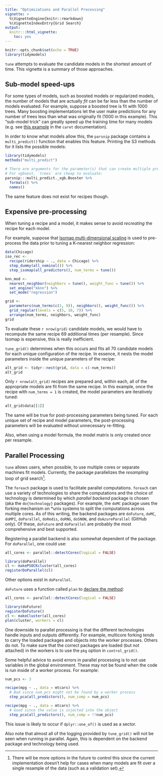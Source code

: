 ```yaml
---
title: "Optimizations and Parallel Processing"
vignette: >
  %\VignetteEngine{knitr::rmarkdown}
  %\VignetteIndexEntry{Grid Search}
output:
  knitr:::html_vignette:
    toc: yes
---
```

  
```r
knitr::opts_chunk$set(echo = TRUE)
library(tidymodels)
```

`tune` attempts to evaluate the candidate models in the shortest amount of time. This vignette is a summary of those approaches. 

## Sub-model speed-ups

For some types of models, such as boosted models or regularized models, the number of models that are actually _fit_ can be far less than the number of models evaluated. For example, suppose a boosted tree is fit with 1000 trees. Many boosting implementations let the user make predictions for any number of trees less than what was originally fit (1000 in this example). This "sub-model trick" can greatly speed up the training time for many models (e.g. see [this example](https://topepo.github.io/caret/using-your-own-model-in-train.html#illustrative-example-2-something-more-complicated---logitboost) in the `caret` documentation). 

In order to know what models allow this, the `parsnip` package contains a `multi_predict()` function that enables this feature. Printing the S3 methods for it lists the possible models:

```r
library(tidymodels)
methods("multi_predict")

# There are arguments for the parameter(s) that can create multiple predictions.
# For xgboost, `trees` are cheap to evaluate: 
parsnip:::multi_predict._xgb.Booster %>% 
  formals() %>% 
  names()
```

The same feature does not exist for recipes though. 

## Expensive pre-processing 

When tuning a recipe and a model, it makes sense to avoid _recreating_ the recipe for each model. 

For example, suppose that [Isomap multi-dimensional scaling](https://en.wikipedia.org/wiki/Isomap) is used to pre-process the data prior to tuning a K-nearest neighbor  regression:

```r
data(Chicago)
iso_rec <- 
  recipe(ridership ~ ., data = Chicago) %>% 
  step_dummy(all_nominal()) %>% 
  step_isomap(all_predictors(), num_terms = tune())

knn_mod <- 
  nearest_neighbor(neighbors = tune(), weight_func = tune()) %>% 
  set_engine("kknn") %>% 
  set_mode("regression")

grid <- 
  parameters(num_terms(c(1, 9)), neighbors(), weight_func()) %>% 
  grid_regular(levels = c(5, 10, 7)) %>% 
  arrange(num_terms, neighbors, weight_func)
grid 
```

To evaluate these `r nrow(grid)` candidate models, we would have to recompute the same recipe 69 additional times (per resample). Since Isomap is expensive, this is really inefficient. 

`tune_grid()` determines when this occurs and fits all 70 candidate models for each unique configuration of the recipe. In essence, it nests the model parameters inside the unique parameters of the recipe:

```r
alt_grid <- tidyr::nest(grid, data = c(-num_terms))
alt_grid
```
Only `r nrow(alt_grid)` recipes are prepared and, within each, all of the appropriate models are fit from the same recipe. In this example, once the recipe with `num_terms = 1` is created, the model parameters are iteratively tuned: 

```r
alt_grid$data[[1]]
```

The same will be true for post-processing parameters being tuned. For each unique set of recipe and model parameters, the post-processing parameters will be evaluated without unnecessary re-fitting. 

Also, when using a model formula, the model matrix is only created once per resample. 

## Parallel Processing

`tune` allows users, when possible, to use multiple cores or separate machines fit models. Currently, the package parallelizes the _resampling_ loop of grid search^[There will be more options in the future to control this since the current implementation doesn't help for cases when many models are fit over a single resample of the data  (such as a validation set).]. 

The `foreach` package is used to facilitate parallel computations. `foreach` can use a variety of technologies to share the computations and the choice of technology is determined by which _parallel backend_ package is chosen (aka the `do{technology}` packages). For example, the `doMC` package uses the forking mechanism on *unix systems to split the computations across multiple cores. As of this writing, the backend packages are `doFuture`, `doMC`, `doMPI`, `doParallel`, `doRedis`, `doRNG`, `doSNOW`, and `doAzureParallel` (GitHub only). Of these, `doFuture` and `doParallel` are probably the most comprehensive and best supported.

Registering a parallel backend is also somewhat dependent of the package. For `doParallel`, one could use:

```r
all_cores <- parallel::detectCores(logical = FALSE)

library(doParallel)
cl <- makePSOCKcluster(all_cores)
registerDoParallel(cl)
```

Other options exist in `doParallel`.

`doFuture` uses a function called `plan` to [declare the method](https://cran.r-project.org/web/packages/doFuture/vignettes/doFuture.html):

```r
all_cores <- parallel::detectCores(logical = FALSE)

library(doFuture)
registerDoFuture()
cl <- makeCluster(all_cores)
plan(cluster, workers = cl)
```

One downside to parallel processing is that the different technologies handle inputs and outputs differently. For example, multicore forking _tends_ to carry the loaded packages and objects into the worker processes. Others do not. To make sure that the correct packages are loaded (but not attached) in the workers is to use the `pkg` option in `control_grid()`. 

Some helpful advice to avoid errors in parallel processing is to not use variables in the global environment. These may not be found when the code is run inside of a worker process. For example:

```r
num_pcs <- 3

recipe(mpg ~ ., data = mtcars) %>% 
  # Bad since num_pcs might not be found by a worker process
  step_pca(all_predictors(), num_comp = num_pcs)

recipe(mpg ~ ., data = mtcars) %>% 
  # Good since the value is injected into the object
  step_pca(all_predictors(), num_comp = !!num_pcs)
```

This issue is likely to occur if `dplyr::one_of()` is used as a sector.  


Also note that almost all of the logging provided by `tune_grid()` will not be seen when running in parallel. Again, this is dependent on the backend package and technology being used. 



